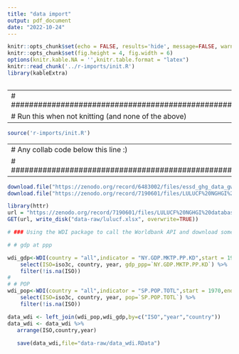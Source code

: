 ```yaml
---
title: "data import"
output: pdf_document
date: "2022-10-24"
---
```


```r
knitr::opts_chunk$set(echo = FALSE, results='hide', message=FALSE, warning=FALSE)
knitr::opts_chunk$set(fig.height = 4, fig.width = 6)
options(knitr.kable.NA = '',knitr.table.format = "latex")
knitr::read_chunk('../r-imports/init.R')
library(kableExtra)
```

```r
```


---
# ##################################################
# Run this when not knitting (and none of the above)
---

```r
source('r-imports/init.R')
```


---
# Any collab code below this line :)
# ##################################################
---





```r

download.file("https://zenodo.org/record/6483002/files/essd_ghg_data_gwp100.xlsx?download=1","data-raw/gwp100.xlsx")
download.file("https://zenodo.org/record/7190601/files/LULUCF%20NGHGI%20database%20August%202022.xlsx?download=1","data-raw/lulucf.xlsx")

library(httr)
url = "https://zenodo.org/record/7190601/files/LULUCF%20NGHGI%20database%20August%202022.xlsx?download=1"
GET(url, write_disk("data-raw/lulucf.xlsx", overwrite=TRUE))

```


```r

# ### Using the WDI package to call the Worldbank API and download some indicators 

# # gdp at ppp 

wdi_gdp<-WDI(country = "all",indicator = "NY.GDP.MKTP.PP.KD",start = 1970,end = 2019,extra=TRUE,language = "en") %>%
    select(ISO=iso3c, country, year, gdp_ppp=`NY.GDP.MKTP.PP.KD`) %>%
    filter(!is.na(ISO))
# 
# # POP
wdi_pop<-WDI(country = "all",indicator = "SP.POP.TOTL",start = 1970,end = 2019,extra=TRUE,language = "en")%>%
    select(ISO=iso3c, country, year, pop=`SP.POP.TOTL`) %>%
    filter(!is.na(ISO))

data_wdi <- left_join(wdi_pop,wdi_gdp,by=c("ISO","year","country"))
data_wdi <- data_wdi %>% 
   arrange(ISO,country,year)
 
   save(data_wdi,file="data-raw/data_wdi.RData")
 
```


```r

```